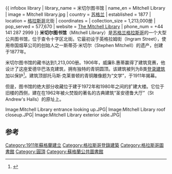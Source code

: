 {{ infobox library
| library_name       = 米切尔图书馆
| name_en            = Mitchell Library
| image              = Mitchell library.jpg
| country            = [[苏格兰|苏格兰]]
| established        = 1877
| location           = [[格拉斯哥|格拉斯哥]]北街
| coordinates        = 
| collection_size    = 1,213,000册
| pop_served         = 577,670
| website            = [http://www.glasgowlife.org.uk/libraries/the-mitchell-library/Pages/home.aspx The Mitchell Library]
| phone_num          = +44 141 287 2999
}}
'''米切尔图书馆'''（Mitchell Library）是[[苏格兰|苏格兰]][[格拉斯哥|格拉斯哥]]的一个大型公共图书馆，位于查令十字区北街。它最初设于英格拉姆街（Ingram Street），使用帝国烟草公司的创始人之一斯蒂芬·米切尔（Stephen Mitchell）的遗产，创建于1877年。

米切尔图书馆的藏书达到1,213,000册。1906年，威廉B.惠蒂赢得了建筑竞赛，他设计了这座爱德华巴洛克建筑，拥有独特的青铜圆顶。该建筑被列为B类[[登录建筑|登录建筑]]加以保护<ref>{{cite web |url=http://hsewsf.sedsh.gov.uk/hslive/hsstart?P_HBNUM=33095 |title=Mitchell Library: Listed Building Report |accessdate=2011-11-22 |publisher=Historic Scotland |archive-date=2019-12-17 |archive-url=https://web.archive.org/web/20191217024722/http://portal.historicenvironment.scot/designation/LB33095 |dead-url=no }}</ref>。建筑顶部托马斯·克莱普顿的青铜雕像题为“文学”，于1911年揭幕。

但是，图书馆的绝大部分收藏位于建于1972年和1980年之间的扩建大楼。它位于旧楼的西侧，建在在1962年被火焚毁的著名的古典建筑“圣安德鲁大厅”（St Andrew's Halls）的原址上。

<gallery caption="米切尔图书馆" widths="250" heights="150">
Image:Mitchell Library entrance looking up.JPG|
Image:Mitchell Library roof closeup.JPG|
Image:Mitchell Library exterior side.JPG|

</gallery>

==参考==
<references/>
{{coord|55|51|54.39|N|4|16|19.23|W|type:landmark|display=title}}

{{normdaten}}
{{DEFAULTSORT:Mitchell }}
[[Category:1911年蘇格蘭建立|Category:1911年蘇格蘭建立]]
[[Category:格拉斯哥登錄建築|Category:格拉斯哥登錄建築]]
[[Category:格拉斯哥圖書館|Category:格拉斯哥圖書館]]
[[Category:圓頂|Category:圓頂]]
[[Category:蘇格蘭公共圖書館|Category:蘇格蘭公共圖書館]]